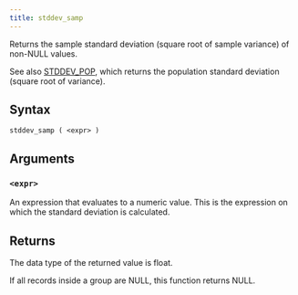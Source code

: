 ```yaml
---
title: stddev_samp
---
```


Returns the sample standard deviation (square root of sample variance) of non-NULL values.

See also [STDDEV_POP](/reference/functions/aggregate/stddev_pop), which returns the population standard deviation (square root of variance).

## Syntax

```scopeql
stddev_samp ( <expr> )
```

## Arguments

### `<expr>`

An expression that evaluates to a numeric value. This is the expression on which the standard deviation is calculated.

## Returns

The data type of the returned value is float.

If all records inside a group are NULL, this function returns NULL.
